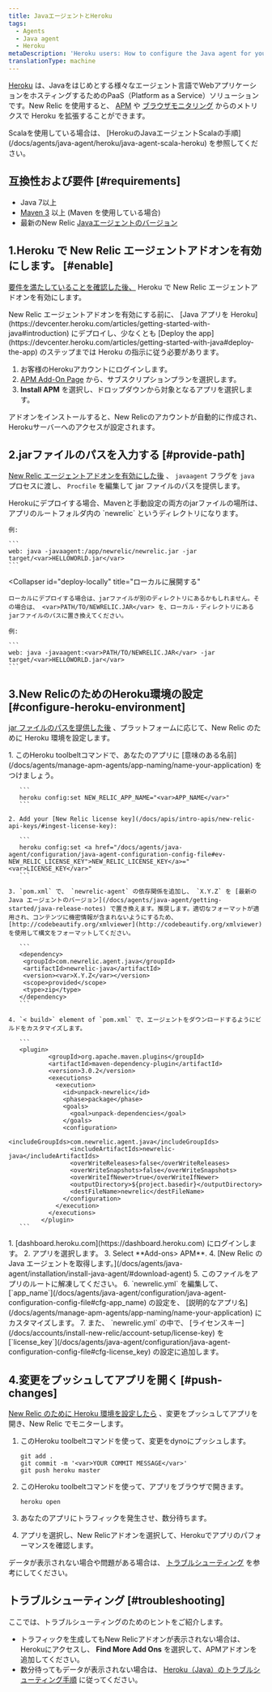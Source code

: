```yaml
---
title: JavaエージェントとHeroku
tags:
  - Agents
  - Java agent
  - Heroku
metaDescription: 'Heroku users: How to configure the Java agent for your New Relic add-on.'
translationType: machine
---
```


[Heroku](https://devcenter.heroku.com/articles/newrelic) は、Javaをはじめとする様々なエージェント言語でWebアプリケーションをホスティングするためのPaaS（Platform as a Service）ソリューションです。New Relic を使用すると、 [APM](/docs/apm/new-relic-apm) や [ブラウザモニタリング](/docs/browser/new-relic-browser) からのメトリクスで Heroku を拡張することができます。

<Callout variant="tip">
  Scalaを使用している場合は、 [HerokuのJavaエージェントScalaの手順](/docs/agents/java-agent/heroku/java-agent-scala-heroku) を参照してください。
</Callout>

## 互換性および要件 [#requirements]

* Java 7以上
* [Maven 3](http://maven.apache.org/download.cgi) 以上 (Maven を使用している場合)
* 最新のNew Relic [Javaエージェントのバージョン](/docs/release-notes/agent-release-notes/java-release-notes)

## 1.Heroku で New Relic エージェントアドオンを有効にします。 [#enable]

[要件を満たしていることを確認した後、](#requirements) Heroku で New Relic エージェントアドオンを有効にします。

<Callout variant="caution">
  New Relic エージェントアドオンを有効にする前に、 [Java アプリを Heroku](https://devcenter.heroku.com/articles/getting-started-with-java#introduction) にデプロイし、少なくとも [Deploy the app](https://devcenter.heroku.com/articles/getting-started-with-java#deploy-the-app) のステップまでは Heroku の指示に従う必要があります。
</Callout>

1. お客様のHerokuアカウントにログインします。
2. [APM Add-On Page](https://elements.heroku.com/addons/newrelic#pricing) から、サブスクリプションプランを選択します。
3. **Install APM** を選択し、ドロップダウンから対象となるアプリを選択します。

アドオンをインストールすると、New Relicのアカウントが自動的に作成され、Herokuサーバーへのアクセスが設定されます。

## 2.jarファイルのパスを入力する [#provide-path]

[New Relic エージェントアドオンを有効にした後](#enable) 、 `javaagent` フラグを `java` プロセスに渡し、 `Procfile` を編集して jar ファイルのパスを提供します。

<CollapserGroup>
  <Collapser
    id="deploy-heroku"
    title="Herokuへのデプロイ"
  >
    Herokuにデプロイする場合、Mavenと手動設定の両方のjarファイルの場所は、アプリのルートフォルダ内の `newrelic` というディレクトリになります。

    例:

    ```
    web: java -javaagent:/app/newrelic/newrelic.jar -jar target/<var>HELLOWORLD.jar</var>
    ```
  </Collapser>

  <Collapser
    id="deploy-locally"
    title="ローカルに展開する"
  >
    ローカルにデプロイする場合は、jarファイルが別のディレクトリにあるかもしれません。その場合は、 <var>PATH/TO/NEWRELIC.JAR</var> を、ローカル・ディレクトリにあるjarファイルのパスに置き換えてください。

    例:

    ```
    web: java -javaagent:<var>PATH/TO/NEWRELIC.JAR</var> -jar target/<var>HELLOWORLD.jar</var>
    ```
  </Collapser>
</CollapserGroup>

## 3.New RelicのためのHeroku環境の設定 [#configure-heroku-environment]

[jar ファイルのパスを提供した後](#provide-path) 、プラットフォームに応じて、New Relic のために Heroku 環境を設定します。

<CollapserGroup>
  <Collapser
    id="maven-config"
    title="Mavenの設定"
  >
    1. このHeroku toolbeltコマンドで、あなたのアプリに [意味のある名前](/docs/agents/manage-apm-agents/app-naming/name-your-application) をつけましょう。

       ```
       heroku config:set NEW_RELIC_APP_NAME="<var>APP_NAME</var>"
       ```

    2. Add your [New Relic license key](/docs/apis/intro-apis/new-relic-api-keys/#ingest-license-key):

       ```
       heroku config:set <a href="/docs/agents/java-agent/configuration/java-agent-configuration-config-file#ev-NEW_RELIC_LICENSE_KEY">NEW_RELIC_LICENSE_KEY</a>="<var>LICENSE_KEY</var>"
       ```

    3. `pom.xml` で、 `newrelic-agent` の依存関係を追加し、 `X.Y.Z` を [最新の Java エージェントのバージョン](/docs/agents/java-agent/getting-started/java-release-notes) で置き換えます。推奨します。適切なフォーマットが適用され、コンテンツに機密情報が含まれないようにするため、 [http://codebeautify.org/xmlviewer](http://codebeautify.org/xmlviewer) を使用して構文をフォーマットしてください。

       ```
       <dependency> 
        <groupId>com.newrelic.agent.java</groupId>
        <artifactId>newrelic-java</artifactId>
        <version><var>X.Y.Z</var></version>
        <scope>provided</scope>
        <type>zip</type>
       </dependency>
       ```

    4. `< build>` element of `pom.xml` で、エージェントをダウンロードするようにビルドをカスタマイズします。

       ```
       <plugin>
               <groupId>org.apache.maven.plugins</groupId>
               <artifactId>maven-dependency-plugin</artifactId>
               <version>3.0.2</version>
               <executions>
                 <execution>
                   <id>unpack-newrelic</id>
                   <phase>package</phase>
                   <goals>
                     <goal>unpack-dependencies</goal>
                   </goals>
                   <configuration>
                     <includeGroupIds>com.newrelic.agent.java</includeGroupIds>
                     <includeArtifactIds>newrelic-java</includeArtifactIds>
                     <overWriteReleases>false</overWriteReleases>
                     <overWriteSnapshots>false</overWriteSnapshots>
                     <overWriteIfNewer>true</overWriteIfNewer>
                     <outputDirectory>${project.basedir}</outputDirectory>
                     <destFileName>newrelic</destFileName>
                   </configuration>
                 </execution>
               </executions>
             </plugin>
       ```
  </Collapser>

  <Collapser title="マニュアル設定">
    1. [dashboard.heroku.com](https://dashboard.heroku.com) にログインします。
    2. アプリを選択します。
    3. Select **Add-ons> APM**.
    4. [New Relic の Java エージェントを取得します。](/docs/agents/java-agent/installation/install-java-agent/#download-agent)
    5. このファイルをアプリのルートに解凍してください。
    6. `newrelic.yml` を編集して、 [`app_name`](/docs/agents/java-agent/configuration/java-agent-configuration-config-file#cfg-app_name) の設定を、 [説明的なアプリ名](/docs/agents/manage-apm-agents/app-naming/name-your-application) にカスタマイズします。
    7. また、 `newrelic.yml` の中で、 [ライセンスキー](/docs/accounts/install-new-relic/account-setup/license-key) を [`license_key`](/docs/agents/java-agent/configuration/java-agent-configuration-config-file#cfg-license_key) の設定に追加します。
  </Collapser>
</CollapserGroup>

## 4.変更をプッシュしてアプリを開く [#push-changes]

[New Relic のために Heroku 環境を設定したら](#configure-heroku-environment) 、変更をプッシュしてアプリを開き、New Relic でモニターします。

1. このHeroku toolbeltコマンドを使って、変更をdynoにプッシュします。

   ```
   git add .
   git commit -m '<var>YOUR COMMIT MESSAGE</var>'
   git push heroku master
   ```

2. このHeroku toolbeltコマンドを使って、アプリをブラウザで開きます。

   ```
   heroku open
   ```

3. あなたのアプリにトラフィックを発生させ、数分待ちます。

4. アプリを選択し、New Relicアドオンを選択して、Herokuでアプリのパフォーマンスを確認します。

データが表示されない場合や問題がある場合は、 [トラブルシューティング](#troubleshooting) を参考にしてください。

## トラブルシューティング [#troubleshooting]

ここでは、トラブルシューティングのためのヒントをご紹介します。

* トラフィックを生成してもNew Relicアドオンが表示されない場合は、Herokuにアクセスし、 **Find More Add Ons** を選択して、APMアドオンを追加してください。
* 数分待ってもデータが表示されない場合は、 [Heroku（Java）のトラブルシューティング手順](/docs/agents/java-agent/heroku/no-data-appears-heroku-java) に従ってください。
